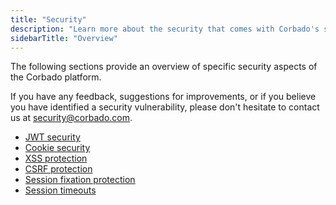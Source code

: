 ```yaml
---
title: "Security"
description: "Learn more about the security that comes with Corbado's session management."
sidebarTitle: "Overview"
---
```


The following sections provide an overview of specific security aspects of the Corbado platform.

If you have any feedback, suggestions for improvements, or if you believe you have identified a security vulnerability, please don't hesitate to contact us at [security@corbado.com](mailto:security@corbado.com).

* [JWT security](./jwt-security)
* [Cookie security](./cookie-security)
* [XSS protection](./xss-protection)
* [CSRF protection](./csrf-protection)
* [Session fixation protection](./session-fixation-protection)
* [Session timeouts](./session-timeouts)